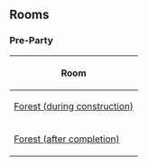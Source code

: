 {{NeedSWFs}}


==Rooms==
===Pre-Party===
{|class="wikitable" style="margin: 1em auto;"
!Room
|-
|[[Media:RoomsForest-CoveOpeningPartyPre 1.swf|Forest (during construction)]]
|-
|[[Media:RoomsForest-CoveOpeningPartyPre 2.swf|Forest (after completion)]]
|}

{{Parties}}

